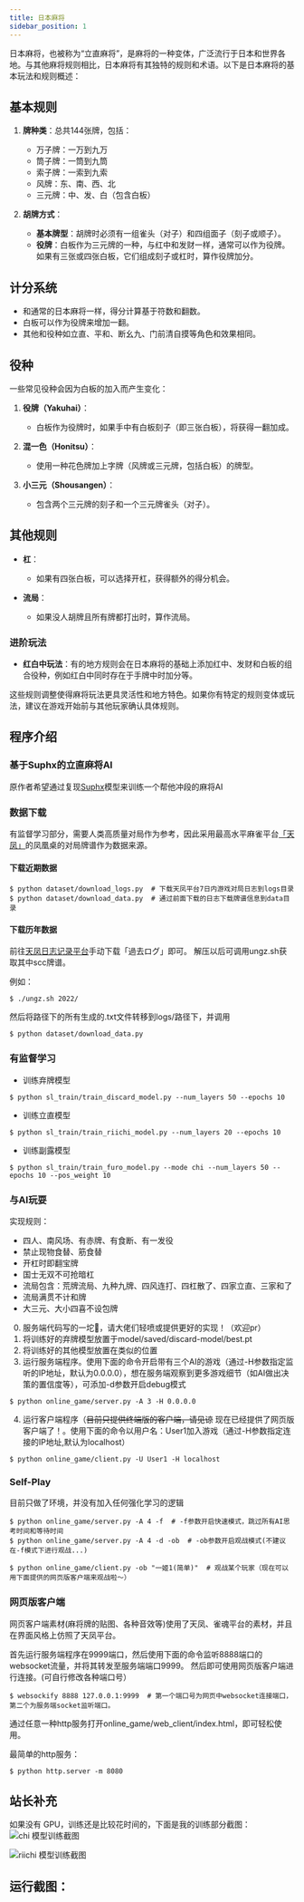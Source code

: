 ```yaml
---
title: 日本麻将
sidebar_position: 1
---
```




日本麻将，也被称为“立直麻将”，是麻将的一种变体，广泛流行于日本和世界各地。与其他麻将规则相比，日本麻将有其独特的规则和术语。以下是日本麻将的基本玩法和规则概述：

## 基本规则

1. **牌种类**：总共144张牌，包括：
   - 万子牌：一万到九万
   - 筒子牌：一筒到九筒
   - 索子牌：一索到九索
   - 风牌：东、南、西、北
   - 三元牌：中、发、白（包含白板）

2. **胡牌方式**：
   - **基本牌型**：胡牌时必须有一组雀头（对子）和四组面子（刻子或顺子）。
   - **役牌**：白板作为三元牌的一种，与红中和发财一样，通常可以作为役牌。如果有三张或四张白板，它们组成刻子或杠时，算作役牌加分。

## 计分系统

- 和通常的日本麻将一样，得分计算基于符数和翻数。
- 白板可以作为役牌来增加一翻。
- 其他和役种如立直、平和、断幺九、门前清自摸等角色和效果相同。

## 役种

一些常见役种会因为白板的加入而产生变化：

1. **役牌（Yakuhai）**：
   - 白板作为役牌时，如果手中有白板刻子（即三张白板），将获得一翻加成。
   
2. **混一色（Honitsu）**：
   - 使用一种花色牌加上字牌（风牌或三元牌，包括白板）的牌型。

3. **小三元（Shousangen）**：
   - 包含两个三元牌的刻子和一个三元牌雀头（对子）。

## 其他规则

- **杠**：
  - 如果有四张白板，可以选择开杠，获得额外的得分机会。
  
- **流局**：
  - 如果没人胡牌且所有牌都打出时，算作流局。

### 进阶玩法

- **红白中玩法**：有的地方规则会在日本麻将的基础上添加红中、发财和白板的组合役种，例如红白中同时存在于手牌中时加分等。
  
这些规则调整使得麻将玩法更具灵活性和地方特色。如果你有特定的规则变体或玩法，建议在游戏开始前与其他玩家确认具体规则。


## 程序介绍

### 基于Suphx的立直麻将AI

原作者希望通过复现[Suphx](https://arxiv.org/abs/2003.13590)模型来训练一个帮他冲段的麻将AI


### 数据下载

有监督学习部分，需要人类高质量对局作为参考，因此采用最高水平麻雀平台[「天凤」](https://tenhou.net/)的凤凰桌的对局牌谱作为数据来源。

#### 下载近期数据

```shell
$ python dataset/download_logs.py  # 下载天凤平台7日内游戏对局日志到logs目录
$ python dataset/download_data.py  # 通过前面下载的日志下载牌谱信息到data目录
```

#### 下载历年数据

前往[天凤日志记录平台](https://tenhou.net/sc/raw/)手动下载「過去ログ」即可。
解压以后可调用ungz.sh获取其中scc牌谱。

例如：
```shell
$ ./ungz.sh 2022/
```

然后将路径下的所有生成的.txt文件转移到logs/路径下，并调用
```shell
$ python dataset/download_data.py
```

### 有监督学习

- 训练弃牌模型
```shell
$ python sl_train/train_discard_model.py --num_layers 50 --epochs 10
```
- 训练立直模型
```shell
$ python sl_train/train_riichi_model.py --num_layers 20 --epochs 10
```

- 训练副露模型
```shell
$ python sl_train/train_furo_model.py --mode chi --num_layers 50 --epochs 10 --pos_weight 10
```
### 与AI玩耍

实现规则：

- 四人、南风场、有赤牌、有食断、有一发役
- 禁止现物食替、筋食替
- 开杠时即翻宝牌
- 国士无双不可抢暗杠
- 流局包含：荒牌流局、九种九牌、四风连打、四杠散了、四家立直、三家和了
- 流局满贯不计和牌
- 大三元、大小四喜不设包牌

0. 服务端代码写的一坨💩，请大佬们轻喷或提供更好的实现！（欢迎pr）
1. 将训练好的弃牌模型放置于model/saved/discard-model/best.pt
2. 将训练好的其他模型放置在类似的位置
3. 运行服务端程序。使用下面的命令开启带有三个AI的游戏（通过-H参数指定监听的IP地址，默认为0.0.0.0），想在服务端观察到更多游戏细节（如AI做出决策的置信度等），可添加-d参数开启debug模式
```shell
$ python online_game/server.py -A 3 -H 0.0.0.0
```
4. 运行客户端程序（<del>目前只提供终端版的客户端，请见谅</del> 现在已经提供了网页版客户端了！。使用下面的命令以用户名：User1加入游戏（通过-H参数指定连接的IP地址,默认为localhost）
```shell
$ python online_game/client.py -U User1 -H localhost
```

### Self-Play
目前只做了环境，并没有加入任何强化学习的逻辑
```shell
$ python online_game/server.py -A 4 -f  # -f参数开启快速模式，跳过所有AI思考时间和等待时间
$ python online_game/server.py -A 4 -d -ob  # -ob参数开启观战模式(不建议在-f模式下进行观战...)

$ python online_game/client.py -ob "一姬1(简单)"  # 观战某个玩家（现在可以用下面提供的网页版客户端来观战啦～）
```

### 网页版客户端

网页客户端素材(麻将牌的贴图、各种音效等)使用了天凤、雀魂平台的素材，并且在界面风格上仿照了天凤平台。

首先运行服务端程序在9999端口，然后使用下面的命令监听8888端口的websocket流量，并将其转发至服务端端口9999。
然后即可使用网页版客户端进行连接。(可自行修改各种端口号）
```shell
$ websockify 8888 127.0.0.1:9999  # 第一个端口号为网页中websocket连接端口，第二个为服务端socket监听端口。
```
通过任意一种http服务打开online_game/web_client/index.html，即可轻松使用。

最简单的http服务：

```shell
$ python http.server -m 8080
```


## 站长补充

如果没有 GPU，训练还是比较花时间的，下面是我的训练部分截图：
![chi 模型训练截图](./images/image-1.png)

![riichi 模型训练截图](./images/image-2-riichi_model_roc_epoch10.png)

## 运行截图：
